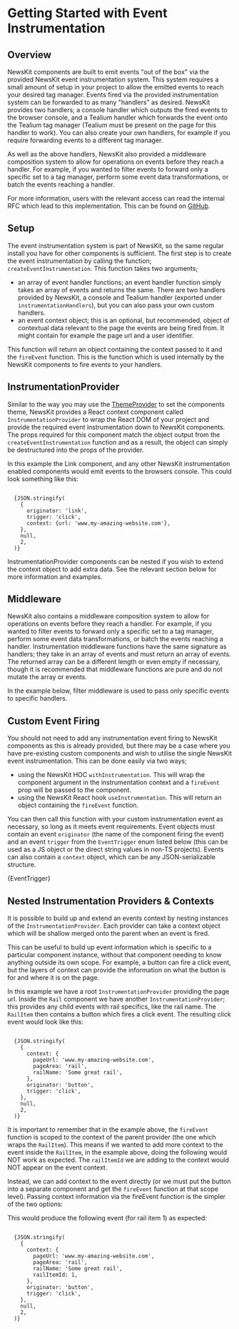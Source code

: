 

# Getting Started with Event Instrumentation

## Overview

NewsKit components are built to emit events "out of the box" via the provided NewsKit event instrumentation system. This system requires a small amount of setup in your project to allow the emitted events to reach your desired tag manager. Events fired via the provided instrumentation system can be forwarded to as many "handlers" as desired. NewsKit provides two handlers; a console handler which outputs the fired events to the browser console, and a Tealium handler which forwards the event onto the Tealium tag manager (Tealium must be present on the page for this handler to work). You can also create your own handlers, for example if you require forwarding events to a different tag manager.

As well as the above handlers, NewsKit also provided a middleware composition system to allow for operations on events before they reach a handler. For example, if you wanted to filter events to forward only a specific set to a tag manager, perform some event data transformations, or batch the events reaching a handler.

For more information, users with the relevant access can read the internal RFC which lead to this implementation. This can be found on [GitHub](https://github.com/newsuk/nuk-rfcs/blob/master/active/0037-user-interface-event-instrumentation.md).

## Setup

The event instrumentation system is part of NewsKit, so the same regular install you have for other components is sufficient. The first step is to create the event instrumentation by calling the function; `createEventInstrumentation`. This function takes two arguments;

- an array of event handler functions; an event handler function simply takes an array of events and returns the same. There are two handlers provided by NewsKit, a console and Tealium handler (exported under `instrumentationHandlers`), but you can also pass your own custom handlers.
- an event context object; this is an optional, but recommended, object of contextual data relevant to the page the events are being fired from. It might contain for example the page url and a user identifier.

This function will return an object containing the context passed to it and the `fireEvent` function. This is the function which is used internally by the NewsKit components to fire events to your handlers.

## InstrumentationProvider

Similar to the way you may use the [ThemeProvider](/theming/code) to set the components theme, NewsKit provides a React context component called `InstrumentationProvider` to wrap the React DOM of your project and provide the required event instrumentation down to NewsKit components. The props required for this component match the object output from the `createEventInstrumentation` function and as a result, the object can simply be destructured into the props of the provider.

<CodeFromFile path="examples/instrumentation/instrumentation-provider.tsx" />

In this example the Link component, and any other NewsKit instrumentation enabled components would emit events to the browsers console. This could look something like this:

<Code>
  {JSON.stringify(
    {
      originator: 'link',
      trigger: 'click',
      context: {url: 'www.my-amazing-website.com'},
    },
    null,
    2,
  )}
</Code>

InstrumentationProvider components can be nested if you wish to extend the context object to add extra data. See the relevant section below for more information and examples.

## Middleware

NewsKit also contains a middleware composition system to allow for operations on events before they reach a handler. For example, if you wanted to filter events to forward only a specific set to a tag manager, perform some event data transformations, or batch the events reaching a handler. Instrumentation middleware functions have the same signature as handlers; they take in an array of events and must return an array of events. The returned array can be a different length or even empty if necessary, though it is recommended that middleware functions are pure and do not mutate the array or events.

In the example below, filter middleware is used to pass only specific events to specific handlers.

<CodeFromFile path="examples/instrumentation/instrumentation-middleware.tsx" />

## Custom Event Firing

You should not need to add any instrumentation event firing to NewsKit components as this is already provided, but there may be a case where you have pre-existing custom components and wish to utilise the single NewsKit event instrumentation. This can be done easily via two ways;

- using the NewsKit HOC `withInstrumentation`. This will wrap the component argument in the instrumentation context and a `fireEvent` prop will be passed to the component.
- using the NewsKit React hook `useInstrumentation`. This will return an object containing the `fireEvent` function.

You can then call this function with your custom instrumentation event as necessary, so long as it meets event requirements. Event objects must contain an event `originator` (the name of the component firing the event) and an event `trigger` from the `EventTrigger` enum listed below (this can be used as a JS object or the direct string values in non-TS projects). Events can also contain a `context` object, which can be any JSON-serializable structure.

<EnumTable>{EventTrigger}</EnumTable>

<CodeFromFile path="examples/instrumentation/with-instrumentation.tsx" />

## Nested Instrumentation Providers & Contexts

It is possible to build up and extend an events context by nesting instances of the `InstrumentationProvider`. Each provider can take a context object which will be shallow merged onto the parent when an event is fired.

This can be useful to build up event information which is specific to a particular component instance, without that component needing to know anything outside its own scope. For example, a button can fire a click event, but the layers of context can provide the information on what the button is for and where it is on the page.

<CodeFromFile path="examples/instrumentation/instrumentation-provider-nested.tsx" />

In this example we have a root `InstrumentationProvider` providing the page url. Inside the `Rail` component we have another `InstrumentationProvider`; this provides any child events with rail specifics, like the rail name. The `RailItem` then contains a button which fires a click event. The resulting click event would look like this:

<Code>
  {JSON.stringify(
    {
      context: {
        pageUrl: 'www.my-amazing-website.com',
        pageArea: 'rail',
        railName: 'Some great rail',
      },
      originator: 'button',
      trigger: 'click',
    },
    null,
    2,
  )}
</Code>

It is important to remember that in the example above, the `fireEvent` function is scoped to the context of the parent provider (the one which wraps the `RailItem`). This means if we wanted to add more context to the event inside the `RailItem`, in the example above, doing the following would NOT work as expected. The `railItemId` we are adding to the context would NOT appear on the event context.

<CodeFromFile path="examples/instrumentation/instrumentation-provider-nested-2.tsx" />

Instead, we can add context to the event directly (or we must put the button into a separate component and get the `fireEvent` function at that scope level). Passing context information via the fireEvent function is the simpler of the two options:

<CodeFromFile path="examples/instrumentation/instrumentation-provider-nested-3.tsx" />

This would produce the following event (for rail item 1) as expected:

<Code>
  {JSON.stringify(
    {
      context: {
        pageUrl: 'www.my-amazing-website.com',
        pageArea: 'rail',
        railName: 'Some great rail',
        railItemId: 1,
      },
      originator: 'button',
      trigger: 'click',
    },
    null,
    2,
  )}
</Code>
